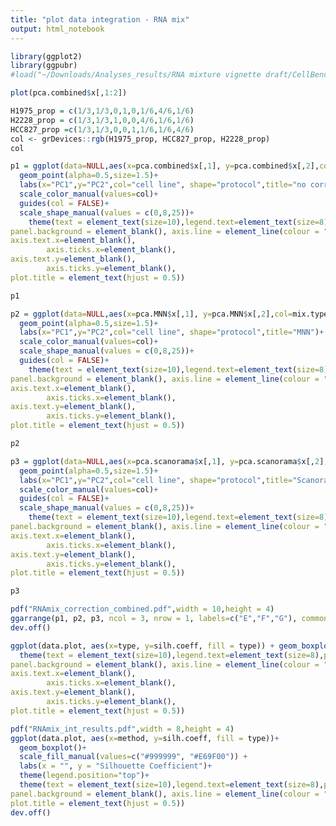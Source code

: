 ```yaml
---
title: "plot data integration - RNA mix"
output: html_notebook
---
```


```r
library(ggplot2)
library(ggpubr)
#load("~/Downloads/Analyses_results/RNA mixture vignette draft/CellBench_RNAmix.results.RData")
```

```r
plot(pca.combined$x[,1:2])
```

```r
H1975_prop = c(1/3,1/3,0,1,0,1/6,4/6,1/6)
H2228_prop = c(1/3,1/3,1,0,0,4/6,1/6,1/6)
HCC827_prop =c(1/3,1/3,0,0,1,1/6,1/6,4/6)
col <- grDevices::rgb(H1975_prop, HCC827_prop, H2228_prop)
col
```


```r
p1 = ggplot(data=NULL,aes(x=pca.combined$x[,1], y=pca.combined$x[,2],col=mix.type,shape=batch))+
  geom_point(alpha=0.5,size=1.5)+
  labs(x="PC1",y="PC2",col="cell line", shape="protocol",title="no correction")+
  scale_color_manual(values=col)+
  guides(col = FALSE)+
  scale_shape_manual(values = c(0,8,25))+
    theme(text = element_text(size=10),legend.text=element_text(size=8),panel.grid.major = element_blank(), panel.grid.minor = element_blank(),
panel.background = element_blank(), axis.line = element_line(colour = "black"),
axis.text.x=element_blank(),
        axis.ticks.x=element_blank(),
axis.text.y=element_blank(),
        axis.ticks.y=element_blank(),
plot.title = element_text(hjust = 0.5))

p1
```

```r
p2 = ggplot(data=NULL,aes(x=pca.MNN$x[,1], y=pca.MNN$x[,2],col=mix.type,shape=batch))+
  geom_point(alpha=0.5,size=1.5)+
  labs(x="PC1",y="PC2",col="cell line", shape="protocol",title="MNN")+
  scale_color_manual(values=col)+
  scale_shape_manual(values = c(0,8,25))+
  guides(col = FALSE)+
    theme(text = element_text(size=10),legend.text=element_text(size=8),panel.grid.major = element_blank(), panel.grid.minor = element_blank(),
panel.background = element_blank(), axis.line = element_line(colour = "black"),
axis.text.x=element_blank(),
        axis.ticks.x=element_blank(),
axis.text.y=element_blank(),
        axis.ticks.y=element_blank(),
plot.title = element_text(hjust = 0.5))

p2
```


```r
p3 = ggplot(data=NULL,aes(x=pca.scanorama$x[,1], y=pca.scanorama$x[,2],col=mix.type,shape=batch))+
  geom_point(alpha=0.5,size=1.5)+
  labs(x="PC1",y="PC2",col="cell line", shape="protocol",title="Scanorama")+
  scale_color_manual(values=col)+
  guides(col = FALSE)+
  scale_shape_manual(values = c(0,8,25))+
    theme(text = element_text(size=10),legend.text=element_text(size=8),panel.grid.major = element_blank(), panel.grid.minor = element_blank(),
panel.background = element_blank(), axis.line = element_line(colour = "black"),
axis.text.x=element_blank(),
        axis.ticks.x=element_blank(),
axis.text.y=element_blank(),
        axis.ticks.y=element_blank(),
plot.title = element_text(hjust = 0.5))

p3
```


```r
pdf("RNAmix_correction_combined.pdf",width = 10,height = 4)
ggarrange(p1, p2, p3, ncol = 3, nrow = 1, labels=c("E","F","G"), common.legend = TRUE)
dev.off()
```


```r
ggplot(data.plot, aes(x=type, y=silh.coeff, fill = type)) + geom_boxplot() + facet_grid(cols = vars(method)) + theme(axis.text.x = element_text(angle = 60, hjust = 1), strip.text = element_text(size=10)) + scale_fill_manual(values=c("#999999", "#E69F00")) + labs(x = "Cluster type", y = "Silhouette Coefficient", name="Cluster type") +
  theme(text = element_text(size=10),legend.text=element_text(size=8),panel.grid.major = element_blank(), panel.grid.minor = element_blank(),
panel.background = element_blank(), axis.line = element_line(colour = "black"),
axis.text.x=element_blank(),
        axis.ticks.x=element_blank(),
axis.text.y=element_blank(),
        axis.ticks.y=element_blank(),
plot.title = element_text(hjust = 0.5))
```

```r
pdf("RNAmix_int_results.pdf",width = 8,height = 4)
ggplot(data.plot, aes(x=method, y=silh.coeff, fill = type))+
  geom_boxplot()+
  scale_fill_manual(values=c("#999999", "#E69F00")) + 
  labs(x = "", y = "Silhouette Coefficient")+
  theme(legend.position="top")+
  theme(text = element_text(size=10),legend.text=element_text(size=8),panel.grid.major = element_blank(), panel.grid.minor = element_blank(),
panel.background = element_blank(), axis.line = element_line(colour = "black"),
plot.title = element_text(hjust = 0.5))
dev.off()
```

